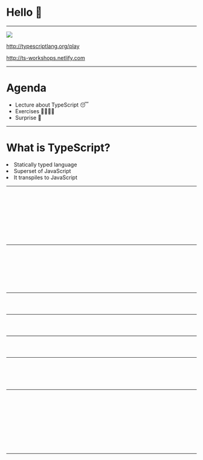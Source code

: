 


<Head>
  <title>TypeScript workshops</title>
</Head>

# Hello 👋

---

<img src={ts} />
<br />

http://typescriptlang.org/play

http://ts-workshops.netlify.com

---

# Agenda

<ul>
  <li>Lecture about TypeScript 😴</li>
  <li>Exercises 🙇‍♀️🙇‍♂️</li>
  <li>Surprise 🙊</li> 
</ul>

---

# What is TypeScript?

<Appear>
  <li>Statically typed language</li>
  <li>Superset of JavaScript</li>
  <li>It transpiles to JavaScript</li>
</Appear>

---

<CodeSurfer>

  ```typescript 1 file=./src/basicTypes.ts title="Basic data types" subtitle="Strings"
  ```

  ```typescript 3 file=./src/basicTypes.ts title="Basic data types" subtitle="Booleans"
  ```

  ```typescript 5 file=./src/basicTypes.ts title="Basic data types" subtitle="Numbers"
  ```

  ```typescript 7:8 file=./src/basicTypes.ts title="Basic data types" subtitle="Arrays"
  ```

  ```typescript 10:15 file=./src/basicTypes.ts title="Basic data types" subtitle="Enums"
  ```

  ```typescript 17:19 file=./src/basicTypes.ts title="Basic data types" subtitle="Any"
  ```

  ```typescript 21:23 file=./src/basicTypes.ts title="Basic data types" subtitle="Void"
  ```

  ```typescript 25:33 file=./src/basicTypes.ts title="Basic data types" subtitle="Never"
  ```

  ```typescript 35:37 file=./src/basicTypes.ts title="Basic data types" subtitle="Object"
  ```

  ```typescript 39:41 file=./src/basicTypes.ts title="Basic data types" subtitle="Type assertions"
  ```

</CodeSurfer>

---

<!-- Types vs interfaces  -->
<CodeSurferColumns>

<Step subtitle="Declaration">

```typescript 1:4 file=./src/interfaces.ts title="Interface"
```
```typescript 1:4 file=./src/types.ts title="Type"
```

</Step>

<Step subtitle="Use as dictionary">

```typescript 1:13 file=./src/interfaces.ts title="Interface"
```

```typescript 1:11 file=./src/types.ts title="Type"
```

</Step>

<Step subtitle="Declaration merging">

```typescript 14:22 file=./src/interfaces.ts title="Interface"
```

```typescript 12:20 file=./src/types.ts title="Type"
```

</Step>

<Step subtitle="Extending definitions">

```typescript 19:27 file=./src/interfaces.ts title="Interface"
```

```typescript 16:24 file=./src/types.ts title="Type"
```

</Step>

</CodeSurferColumns>

---


<!-- Structural type system  -->
<CodeSurfer>


```typescript 1:9 file=./src/structuralTypeSystem.ts title="Structural type system"
```

```typescript 11 file=./src/structuralTypeSystem.ts title="Structural type system"
```

```typescript 13:18 file=./src/structuralTypeSystem.ts title="Structural type system"
```
</CodeSurfer>

---
<CodeSurfer>

```typescript 1:3 file=./src/dictsAndObjects.ts title="Dictionaries" subtitle="Basic definition"
```

```typescript 5:7 file=./src/dictsAndObjects.ts title="Dictionaries" subtitle="Dynamic definition"
```

```typescript 9:10 file=./src/dictsAndObjects.ts title="Dictionaries" subtitle="Index signatures"
```

</CodeSurfer>

---

<!-- Immutable data -->
<CodeSurfer>

```typescript 1:6 file=./src/immutableData.ts title="Immutable data" subtitle="You can call me Aleksandra"
```
```typescript 8:19 file=./src/immutableData.ts title="Immutable data" subtitle="Now you can't"
```
```typescript 21:22 file=./src/immutableData.ts title="Immutable data" subtitle="The same goes for variables"
```

</CodeSurfer>

---

<!-- Generics -->

<CodeSurfer>

```typescript 1 file=./src/generics.ts title="Generics" subtitle="Generic function declaration"
```

```typescript 3 file=./src/generics.ts title="Generics" subtitle="Pass type argument"
```

```typescript 5 file=./src/generics.ts title="Generics" subtitle="Use type argument inference"
```

```typescript 7:13 file=./src/generics.ts title="Generics" subtitle="Generics in React"
```

```typescript 15 file=./src/generics.ts title="Generics" subtitle="Generics in React"
```

</CodeSurfer>

---

<!-- Advanced types -->

<CodeSurfer>

```typescript 1:19 file=./src/advancedTypes.ts title="Advanced types" subtitle="Intersection types"
```

```typescript 21:23 file=./src/advancedTypes.ts title="Advanced types" subtitle="Union types"
```

```typescript 25:27 file=./src/advancedTypes.ts title="Advanced types" subtitle="Type guards"
```

```typescript 29:31 file=./src/advancedTypes.ts title="Advanced types" subtitle="Type guards"
```

```typescript 33 file=./src/advancedTypes.ts title="Advanced types" subtitle="String literals types"
```

```typescript 35 file=./src/advancedTypes.ts title="Advanced types" subtitle="Numeric literals types"
```

```typescript 37:50 file=./src/advancedTypes.ts title="Advanced types" subtitle="Discriminated unions"
```

```typescript 52:64 file=./src/advancedTypes.ts title="Advanced types" subtitle="Exhaustiveness checking"
```

```typescript 71:75 file=./src/advancedTypes.ts title="Advanced types" subtitle="Index types"
```

```typescript 77:81 file=./src/advancedTypes.ts title="Advanced types" subtitle="Index types"
```

```typescript 83:101 file=./src/advancedTypes.ts title="Advanced types" subtitle="Mapped types"
```

</CodeSurfer>

---